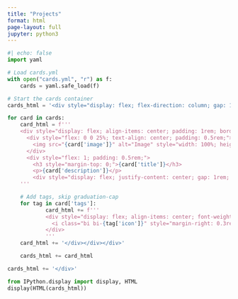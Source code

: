```yaml
---
title: "Projects"
format: html
page-layout: full
jupyter: python3
---
```


```python
#| echo: false
import yaml

# Load cards.yml
with open("cards.yml", "r") as f:
    cards = yaml.safe_load(f)

# Start the cards container
cards_html = '<div style="display: flex; flex-direction: column; gap: 1.5rem;">'

for card in cards:
    card_html = f'''
    <div style="display: flex; align-items: center; padding: 1rem; border: 1px solid #ccc; border-radius: 10px; box-shadow: 2px 2px 8px rgba(0,0,0,0.1);">
      <div style="flex: 0 0 25%; text-align: center; padding: 0.5rem;">
        <img src="{card['image']}" alt="Image" style="width: 100%; height: auto; border-radius: 8px;">
      </div>
      <div style="flex: 1; padding: 0.5rem;">
        <h3 style="margin-top: 0;">{card['title']}</h3>
        <p>{card['description']}</p>
        <div style="display: flex; justify-content: center; gap: 1rem; margin-top: 1rem;">
    '''

    # Add tags, skip graduation-cap
    for tag in card['tags']:
            card_html += f'''
            <div style="display: flex; align-items: center; font-weight: bold; font-size: 0.9rem; color: #1f2937;">
              <i class="bi bi-{tag['icon']}" style="margin-right: 0.3rem;"></i> {tag['text']}
            </div>
            '''
    card_html += '</div></div></div>'

    cards_html += card_html

cards_html += '</div>'

from IPython.display import display, HTML
display(HTML(cards_html))
```